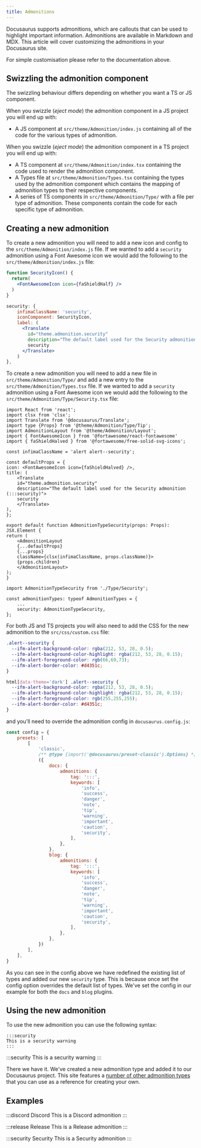 ```yaml
---
title: Admonitions
---
```


Docusaurus supports admonitions, which are callouts that can be used to highlight important information. Admonitions are available in Markdown and MDX. This article will cover customizing the admonitions in your Docusaurus site.

<DocusaurusButton label="Docusaurus Documentation: Admonitions" to="https://docusaurus.io/docs/markdown-features/admonitions" />

For simple customisation please refer to the documentation above.

<Swizzling />

## Swizzling the admonition component

The swizzling behaviour differs depending on whether you want a TS or JS component.

<Tabs groupId="js-ts">
<TabItem value="js" label="JS">
        
When you swizzle (*eject mode*) the admonition component in a JS project you will end up with:

- A JS component at `src/theme/Admonition/index.js` containing all of the code for the various types of admonition.

</TabItem>
<TabItem value="ts" label="TS">
        
When you swizzle (*eject mode*) the admonition component in a TS project you will end up with:

- A TS component at `src/theme/Admonition/index.tsx` containing the code used to render the admonition component.
- A Types file at `src/theme/Admonition/Types.tsx` containing the types used by the admonition component which contains the mapping of admonition types to their respective components.
- A series of TS components in `src/theme/Admonition/Type/` with a file per type of admonition. These components contain the code for each specific type of admonition.

</TabItem>
</Tabs>

## Creating a new admonition

<Tabs groupId="js-ts">
<TabItem value="js" label="JS">

To create a new admonition you will need to add a new icon and config to the `src/theme/Admonition/index.js` file. If we wanted to add a `security` admonition using a Font Awesome icon we would add the following to the `src/theme/Admonition/index.js` file:

```jsx title="Define the icon"
function SecurityIcon() {
  return(
    <FontAwesomeIcon icon={faShieldHalf} />
  )
}
```

```jsx title="Add the config"
security: {
    infimaClassName: 'security',
    iconComponent: SecurityIcon,
    label: (
      <Translate
        id="theme.admonition.security"
        description="The default label used for the Security admonition (:::security)">
        security
      </Translate>
    )
},
```

</TabItem>
<TabItem value="ts" label="TS">

To create a new admonition you will need to add a new file in `src/theme/Admonition/Type/` and add a new entry to the `src/theme/Admonition/Types.tsx` file. If we wanted to add a `security` admonition using a Font Awesome icon we would add the following to the `src/theme/Admonition/Type/Security.tsx` file:

```tsx title="src/theme/Admonition/Type/Security.tsx"
import React from 'react';
import clsx from 'clsx';
import Translate from '@docusaurus/Translate';
import type {Props} from '@theme/Admonition/Type/Tip';
import AdmonitionLayout from '@theme/Admonition/Layout';
import { FontAwesomeIcon } from '@fortawesome/react-fontawesome'
import { faShieldHalved } from '@fortawesome/free-solid-svg-icons';

const infimaClassName = 'alert alert--security';

const defaultProps = {
icon: <FontAwesomeIcon icon={faShieldHalved} />,
title: (
    <Translate
    id="theme.admonition.security"
    description="The default label used for the Security admonition (:::security)">
    security
    </Translate>
),
};

export default function AdmonitionTypeSecurity(props: Props): JSX.Element {
return (
    <AdmonitionLayout
    {...defaultProps}
    {...props}
    className={clsx(infimaClassName, props.className)}>
    {props.children}
    </AdmonitionLayout>
);
}
```

```tsx title="Add the type"
import AdmonitionTypeSecurity from './Type/Security';

const admonitionTypes: typeof AdmonitionTypes = {
    ...
    security: AdmonitionTypeSecurity,
};
```

</TabItem>
</Tabs>

For both JS and TS projects you will also need to add the CSS for the new admonition to the `src/css/custom.css` file:

```css title="src/css/custom.css"
.alert--security {
  --ifm-alert-background-color: rgba(212, 53, 28, 0.5);
  --ifm-alert-background-color-highlight: rgba(212, 53, 28, 0.15);
  --ifm-alert-foreground-color: rgb(66,69,73);
  --ifm-alert-border-color: #d4351c;
}

html[data-theme='dark'] .alert--security {
  --ifm-alert-background-color: rgba(212, 53, 28, 0.5);
  --ifm-alert-background-color-highlight: rgba(212, 53, 28, 0.15);
  --ifm-alert-foreground-color: rgb(255,255,255);
  --ifm-alert-border-color: #d4351c;
}
```

and you'll need to override the admonition config in `docusaurus.config.js`:

```js title="docusaurus.config.js"
const config = {
    presets: [
        [
            'classic',
            /** @type {import('@docusaurus/preset-classic').Options} */
            ({
                docs: {
                    admonitions: {
                        tag: ':::',
                        keywords: [
                            'info',
                            'success',
                            'danger',
                            'note',
                            'tip',
                            'warning',
                            'important',
                            'caution',
                            'security',
                        ],
                    },
                },
                blog: {
                    admonitions: {
                        tag: ':::',
                        keywords: [
                            'info',
                            'success',
                            'danger',
                            'note',
                            'tip',
                            'warning',
                            'important',
                            'caution',
                            'security',
                        ],
                    },
                },
            })
        ],
    ],
}
```

As you can see in the config above we have redefined the existing list of types and added our new `security` type. This is because once set the config option overrides the default list of types. We've set the config in our example for both the `docs` and `blog` plugins.

## Using the new admonition

To use the new admonition you can use the following syntax:

```mdx title="docs/security.mdx"
:::security
This is a security warning
:::
```

:::security
This is a security warning
:::

There we have it. We've created a new admonition type and added it to our Docusaurus project. This site features a [number of other admonition types](https://github.com/homotechsual/docusaurus.community/tree/main/src/theme/Admonition) that you can use as a reference for creating your own.

## Examples

:::discord Discord
This is a Discord admonition
:::

:::release Release
This is a Release admonition
:::

:::security Security
This is a Security admonition
:::
